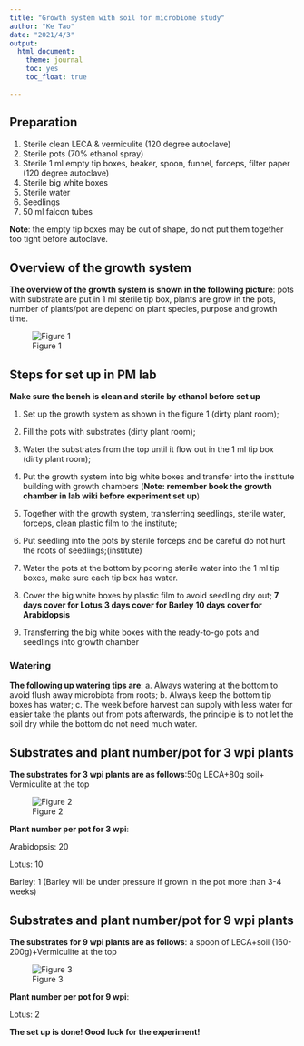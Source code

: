 ---
title: "Growth system with soil for microbiome study"
author: "Ke Tao"
date: "2021/4/3"
output:
  html_document:
    theme: journal
    toc: yes
    toc_float: true
    
---
## Preparation

1. Sterile clean LECA & vermiculite (120 degree autoclave)
2. Sterile pots (70% ethanol spray)
3. Sterile 1 ml empty tip boxes, beaker, spoon, funnel, forceps, filter paper (120 degree autoclave)
4. Sterile big white boxes
5. Sterile water
6. Seedlings
7. 50 ml falcon tubes

**Note**: the empty tip boxes may be out of shape, do not put them together too tight before autoclave.

## Overview of the growth system

**The overview of the growth system is shown in the following picture**: pots with substrate are put in 1 ml sterile tip box, plants are grow in the pots, number of plants/pot are depend on plant species, purpose and growth time.

![Figure 1](C:/Users/Ke Tao/Desktop/microbiome_16S_workflow/image/overview.jpg)

## Steps for set up in PM lab

**Make sure the bench is clean and sterile by ethanol before set up**

1. Set up the growth system as shown in the figure 1 (dirty plant room);
2. Fill the pots with substrates (dirty plant room);
3. Water the substrates from the top until it flow out in the 1 ml tip box (dirty plant room);
4. Put the growth system into big white boxes and transfer into the institute building with growth chambers (**Note: remember book the growth chamber in lab wiki before experiment set up**)

5. Together with the growth system, transferring seedlings, sterile water, forceps, clean plastic film to the institute;

6. Put seedling into the pots by sterile forceps and be careful do not hurt the roots of seedlings;(institute)

7. Water the pots at the bottom by pooring sterile water into the 1 ml tip boxes, make sure each tip box has water. 

8. Cover the big white boxes by plastic film to avoid seedling dry out;
   **7 days cover for Lotus**
   **3 days cover for Barley**
   **10 days cover for Arabidopsis**
   
9. Transferring the big white boxes with the ready-to-go pots and seedlings into growth chamber

### Watering

**The following up watering tips are**:
a. Always watering at the bottom to avoid flush away microbiota from roots;
b. Always keep the bottom tip boxes has water;
c. The week before harvest can supply with less water for easier take the plants out from pots afterwards, the principle is to not let the soil dry while the bottom do not need much water.


## Substrates and plant number/pot for 3 wpi plants

**The substrates for 3 wpi plants are as follows**:50g LECA+80g soil+ Vermiculite at the top

![Figure 2](C:/Users/Ke Tao/Desktop/microbiome_16S_workflow/image/substrate1.jpg)


**Plant number per pot for 3 wpi**: 

Arabidopsis: 20

Lotus: 10

Barley: 1 (Barley will be under pressure if grown in the pot more than 3-4 weeks)



## Substrates and plant number/pot for 9 wpi plants

**The substrates for 9 wpi plants are as follows**: a spoon of LECA+soil (160-200g)+Vermiculite at the top

![Figure 3](C:/Users/Ke Tao/Desktop/microbiome_16S_workflow/image/substrate2.jpg)


**Plant number per pot for 9 wpi**: 

Lotus: 2



**The set up is done! Good luck for the experiment!**